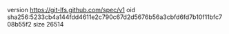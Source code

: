 version https://git-lfs.github.com/spec/v1
oid sha256:5233cb4a144fdd4611e2c790c67d2d5676b56a3cbfd6fd7b10f11bfc708b55f2
size 26514
